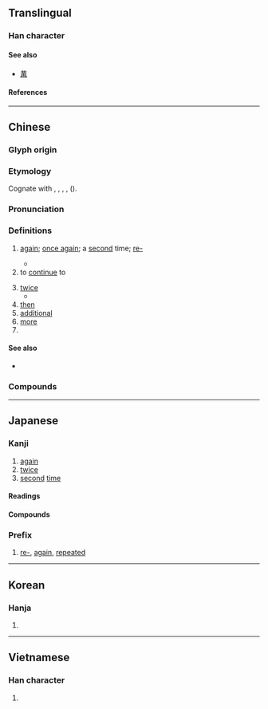 {{character info/new}}
{{character info|0x2F815}}
==Translingual==
{{stroke order|strokes=6}}

===Han character===
{{Han char|rn=13|rad=冂|as=04|sn=6|four=10447|canj=MGB|ids=⿱一冉}}

====See also====
* {{l|mul|爯}} [[冓]] <!-- graphically similar -->

====References====
{{Han ref|kx=0129.080|dkj=01524|dj=0290.040|hdz=10018.010|uh=518D}}

----

==Chinese==
{{zh-forms}}

===Glyph origin===
{{Han etym}}

===Etymology===
Cognate with {{och-l|載|year|id=1}}, {{och-l|茲|year|id=1}}, {{och-l|薦|repeatedly}}, {{och-l|洊|again; repeatedly}}, {{och-l|荐|repeatedly}} ({{zh-ref|Schuessler, 2007}}).

===Pronunciation===
{{zh-pron
|m=zài,dài,1nb=standard in Mainland and Taiwan,1nc=Beijing dialect,2n=Beijing dialect
|m-s=zai4
|dg=зэ3
|c=zoi3
|c-t=doi1
|g=zai4
|h=pfs=chai;gd=zai4
|j=zai3
|mb=cuo̿i
|md=cái
|mn=chài
|mn-t=zai3
|w=1tse
|x=zai4
|mc=y
|oc=y
|ma=y
|cat=adv,v,pn
}}

===Definitions===
{{zh-hanzi}}

# [[again]]; [[once again]]; a [[second]] time; [[re-]]
#: {{zh-x|再 玩|play '''again'''}}
#: {{zh-x|再 逢|meet '''again'''}}
#* {{zh-x|一而再，再而三|lit=for the first time and '''for the second time'''; '''for the second time''' and for the first time}}
# to [[continue]] to
#: {{zh-x|再 不 出發，我們 就 會 趕不上 火車 了。|If we don't leave now, we're going to miss the train.}}
# [[twice]]
#* {{zh-x|^秦^趙 五 戰，^秦 再 勝 而 ^趙 三 勝。|Qin and Zhao fought five battles against each other; Qin won '''twice''' while Zhao won three times.|ref=Shiji}}
# [[then]]
# [[additional]]
# [[more]]
# {{surname|zh}}

====See also====
* {{sense|again}} {{zh-l|又}}

===Compounds===
{{zh-der|再版|再不|再不然|再出口|再次|再度|再犯|再會|再婚|再加上|再嫁|再見|再教育|再醮|再接再厲|再進口|再起|再確認|再三|再審|再生|再生產|再生父母|再世|再衰三竭|再說|再現|再也|再造|再則|再者|再刊|閣再|再下一城|一再|一再行|一合再離|一呼再喏|一歲再赦|一誤再誤|不再|停妻再娶|再三再四|再不其然|再不想|再不道|再世交|再二|再作道理|再作馮婦|再來|再來人|再倍|再做道理|再再|再分|再刖|再刺|再吐|再命|再四|再字|再宥|再宿|再實|再就|再康|再從|再從伯|再從兄|再從姪|再從弟|再從父|再思|再拜|再拜稽首|再接再礪|再易|再晝|再期|再熟|再獻|再生丹|再生爺|再生禮|再眠|再稔|再籍|再聘|再興|再舉|再薰|再處|再虞|再行|再衰三涸|再計|再赦|再辱|再適|再酳|再閏|再闡|再顧|再食|再駕|再麾|壹再|復再|恩同再造|時不再來|東山再起|枯木再生|枯枝再春|汔再汔四|盛筵難再|稽首再拜|至再至三|讓三讓再|讓再讓三}}

{{zh-cat|Beginning}}

----

==Japanese==

===Kanji===
{{ja-kanji|grade=5|rs=冂04}}

# [[again]]
# [[twice]]
# [[second]] [[time]]

====Readings====
{{ja-readings
|goon=さい
|kanon=さい
|kanyoon=さ
|kun=ふたた-び
}}

====Compounds====
{{col5|ja|{{ja-l|再演}}
|{{ja-l|再会}}
|{{ja-l|再開}}
|{{ja-l|再帰}}
|{{ja-l|再起}}
|{{ja-l|再建}}
|{{ja-l|再現}}
|{{ja-l|再考}}
|{{ja-l|再婚}}
|{{ja-l|再生}}
|{{ja-l|再選}}
|{{ja-l|再度}}
|{{ja-l|再燃}}
|{{ja-l|再発見}}
|{{ja-l|再犯}}
|{{ja-l|再版}}
|{{ja-l|再編}}
|{{ja-l|再来}}
|{{ja-l|一再}}
|{{ja-l|再々}}, {{ja-l|再再}}
|{{ja-l|再案}}
|{{ja-l|再委託}}
|{{ja-l|再映}}
|{{ja-l|再縁}}
|{{ja-l|再下付}}
|{{ja-l|再加工}}
|{{ja-l|再開発}}
|{{ja-l|再確認}}
|{{ja-l|再議}}
|{{ja-l|再挙}}
|{{ja-l|再協議}}
|{{ja-l|再教育}}
|{{ja-l|再興}}
|{{ja-l|再勤}}
|{{ja-l|再禁止}}
|{{ja-l|再吟味}}
|{{ja-l|再軍備}}
|{{ja-l|再建}}
|{{ja-l|再検査}}
|{{ja-l|再検討}}
|{{ja-l|再交付}}
|{{ja-l|再工事}}
|{{ja-l|再抗弁}}
|{{ja-l|再校}}
|{{ja-l|再構成}}
|{{ja-l|再構築}}
|{{ja-l|再降臨}}
|{{ja-l|再告}}
|{{ja-l|再国営化}}
|{{ja-l|再国有化}}
|{{ja-l|再三}}
|{{ja-l|再思}}
|{{ja-l|再試験}}
|{{ja-l|再試行}}
|{{ja-l|再試合}}
|{{ja-l|再受浸}}
|{{ja-l|再就職支援}}
|{{ja-l|再十両}}
|{{ja-l|再従兄}}
|{{ja-l|再従弟}}
|{{ja-l|再出}}
|{{ja-l|再出場}}
|{{ja-l|再出発}}
|{{ja-l|再循環}}
|{{ja-l|再処理}}
|{{ja-l|再勝}}
|{{ja-l|再上映}}
|{{ja-l|再審}}
|{{ja-l|再浸礼}}
|{{ja-l|再尋問}}
|{{ja-l|再征}}
|{{ja-l|再生産}}
|{{ja-l|再製}}
|{{ja-l|再設}}
|{{ja-l|再説}}
|{{ja-l|再戦}}
|{{ja-l|再洗礼}}
|{{ja-l|再組織}}
|{{ja-l|再創造}}
|{{ja-l|再送}}
|{{ja-l|再注}}
|{{ja-l|再鋳}}
|{{ja-l|再調}}
|{{ja-l|再調整}}
|{{ja-l|再定義}}
|{{ja-l|再提案}}
|{{ja-l|再訂}}
|{{ja-l|再転}}
|{{ja-l|再度}}
|{{ja-l|再投稿}}
|{{ja-l|再投資}}
|{{ja-l|再投票}}
|{{ja-l|再読}}
|{{ja-l|再突入}}
|{{ja-l|再入学}}
|{{ja-l|再入国}}
|{{ja-l|再入幕}}
|{{ja-l|再任}}
|{{ja-l|再認識}}
|{{ja-l|再拝}}
|{{ja-l|再敗}}
|{{ja-l|再配置}}
|{{ja-l|再配布}}
|{{ja-l|再配分}}
|{{ja-l|再発}}
|{{ja-l|再発行}}
|{{ja-l|再発足}}
|{{ja-l|再販}}
|{{ja-l|再評価}}
|{{ja-l|再浮上}}
|{{ja-l|再武装}}
|{{ja-l|再封鎖}}
|{{ja-l|再服役}}
|{{ja-l|再分配}}
|{{ja-l|再変}}
|{{ja-l|再保険}}
|{{ja-l|再放送}}
|{{ja-l|再訪}}
|{{ja-l|再輸出}}
|{{ja-l|再輸入}}
|{{ja-l|再遊}}
|{{ja-l|再来月}}
|{{ja-l|再来週}}
|{{ja-l|再来年}}
|{{ja-l|再利用}}
|{{ja-l|再臨}}
|{{ja-l|再録}}
}}

===Prefix===
{{ja-pos|prefix|さい}}

# [[re-]], [[again]], [[repeated]]
#: {{ja-usex|ページを'''再'''読み込み|ページ を '''さい'''よみこみ|'''re'''load the page}}

----

==Korean==

===Hanja===
{{ko-hanja|두|재}}

# {{rfdef|ko|sort=冂04}}

----

==Vietnamese==

===Han character===
{{vi-readings|reading=[[tái]], [[táy]], [[tải]]|rs=冂04}}

# {{rfdef|vi|sort=冂04}}